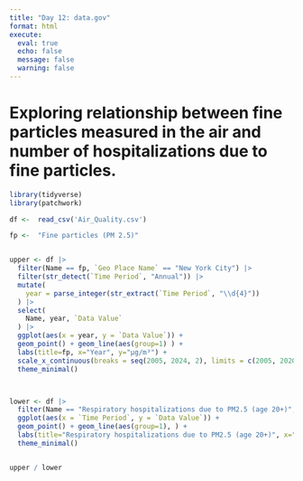 ```yaml
---
title: "Day 12: data.gov"
format: html
execute:
  eval: true
  echo: false
  message: false
  warning: false
---
```


# Exploring relationship between fine particles measured in the air and number of hospitalizations due to fine particles.

```r
library(tidyverse)
library(patchwork)
```

```r

df <-  read_csv('Air_Quality.csv')

```


```r
fp <-  "Fine particles (PM 2.5)"


upper <- df |>  
  filter(Name == fp, `Geo Place Name` == "New York City") |> 
  filter(str_detect(`Time Period`, "Annual")) |>  
  mutate(
    year = parse_integer(str_extract(`Time Period`, "\\d{4}"))
  ) |> 
  select(
    Name, year, `Data Value`
  ) |> 
  ggplot(aes(x = year, y = `Data Value`)) +
  geom_point() + geom_line(aes(group=1) ) +
  labs(title=fp, x="Year", y="µg/m³") +
  scale_x_continuous(breaks = seq(2005, 2024, 2), limits = c(2005, 2020)) +
  theme_minimal() 



lower <- df |>  
  filter(Name == "Respiratory hospitalizations due to PM2.5 (age 20+)", `Geo Place Name` == "New York City") |> 
  ggplot(aes(x = `Time Period`, y = `Data Value`)) +
  geom_point() + geom_line(aes(group=1), ) +
  labs(title="Respiratory hospitalizations due to PM2.5 (age 20+)", x="Year", y="rate per 100k residents") +
  theme_minimal()


upper / lower
```


